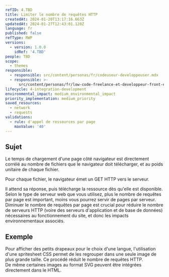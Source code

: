 ```yaml
---
refID: 4.TBD
title: Limiter le nombre de requêtes HTTP
createdAt: 2024-01-20T13:17:16.663Z
updatedAt: 2024-01-27T12:43:01.120Z
language: fr
published: false
refType: RWP
versions:
  - version: 1.0.0
    idRef: '4.TBD'
people: TBD
scope:
  - themes
responsible:
  - responsible: src/content/personas/fr/codeuseur-developpeuser.mdx
  - responsible: >-
      src/content/personas/fr/low-code-freelance-et-developpeur-front-end-d-agences.mdx
lifecycle: 4-integration-development
environmental_impact: medium_environmental_impact
priority_implementation: medium_priority
saved_resources:
  - network
  - requests
validations:
  - rule: d'appel de ressources par page
    maxValue: '40'
---
```


## Sujet

Le temps de chargement d'une page côté navigateur est directement corrélé au nombre de fichiers que le navigateur doit télécharger, et au poids unitaire de chaque fichier.

Pour chaque fichier, le navigateur émet un GET HTTP vers le serveur.

Il attend sa réponse, puis télécharge la ressource dès qu'elle est disponible. Selon le type de serveur web que vous utilisez, plus le nombre de requêtes par page est important, moins vous pourrez servir de pages par serveur. Diminuer le nombre de requêtes par page est crucial pour réduire le nombre de serveurs HTTP (voire des serveurs d'application et de base de données) nécessaires au fonctionnement du site, et donc les impacts environnementaux associés.

## Exemple

Pour afficher des petits drapeaux pour le choix d'une langue, l'utilisation d'une spritesheet CSS permet de les regrouper dans une seule image de plus grande taille. Ce procédé réduit le nombre de requêtes HTTP.\
De même certaines images au format SVG peuvent être intégrées directement dans le HTML.

